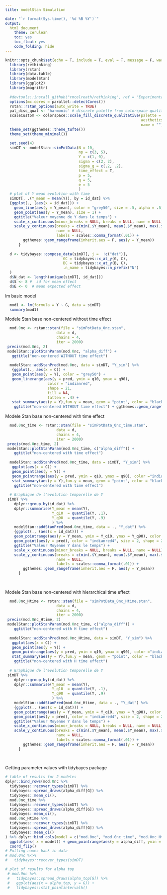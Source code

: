 ```yaml
---
title: modelStan Simulation

date: "`r format(Sys.time(), '%d %B %Y')`"
output:
  html_document
    theme: cerulean
    toc: yes
    toc_float: yes
    code_folding: hide
---
```


```r
knitr::opts_chunk$set(echo = T, include = T, eval = T, message = F, warning = F, fig.asp = 0.4, fig.path = 'Figs/')
  library(rethinking)
  library(rstan)
  library(data.table)
  library(modelStan)
  library(ggplot2)
  library(magrittr)
  
  #devtools::install_github("rmcelreath/rethinking", ref = "Experimental")
  options(mc.cores = parallel::detectCores())
  rstan::rstan_options(auto_write = TRUE)
  pal_disc_qual <- 'harmonic' # discrete palette from colorspace qualitative
  scaleCustom <- colorspace::scale_fill_discrete_qualitative(palette = pal_disc_qual,
                                                             aesthetics = c('color', 'fill'),
                                                             name = "")
  theme_set(ggthemes::theme_tufte())
  theme_set(theme_minimal())
```


```r
  set.seed(4)
  simDT <- modelStan::simPotData(N = 10,
                                 np = c(3, 5),
                                 Y = c(1, 0),
                                 sigma = c(2, 2),
                                 sigma_g = c(.2, .2),
                                 time_effect = T,
                                 p = 5,
                                 q = 5,
                                 e = 5
                                 )
  # plot of Y mean evolution with time
  simDT[, .(Y_mean = mean(Y)), by = id_dat] %>% 
  {ggplot(., (aes(x = id_dat))) +
    geom_line(aes(y = Y_mean), color = "grey50", size = .5, alpha = .5) +
    geom_point(aes(y = Y_mean), size = 1) +
    ggtitle("Valeur moyenne de Y dans le temps") +
    scale_x_continuous(minor_breaks = NULL, breaks = NULL, name = NULL) +
    scale_y_continuous(breaks = c(min(.$Y_mean), mean(.$Y_mean), max(.$Y_mean)),
                       name = NULL,
                       labels = scales::comma_format(.01)) +
        ggthemes::geom_rangeframe(inherit.aes = F, aes(y = Y_mean))
      }
  
  d <- tidybayes::compose_data(simDT[, j =  !c("dat")],
                          GC = tidybayes::x_at_y(G, C),
                          BC = tidybayes::x_at_y(B, C),
                          .n_name = tidybayes::n_prefix("N")
  )
  d$N_dat <- length(unique(simDT[, id_dat]))
  d$S <- 8 #  sd for mean effect 
  d$E <- 0  # mean expected effect
```


lm basic model

```r
  mod1 <- lm(formula = Y ~ G, data = simDT)
  summary(mod1)
```


Modele Stan base non-centered without time effect

```r
  mod.0nc <- rstan::stan(file = "simPotData_0nc.stan",
                       data = d,
                       chains = 4,
                       iter = 2000)
 precis(mod.0nc, 2)
 modelStan::plotStanParam(mod.0nc, "alpha_diff") +
   ggtitle("non-centered WITHOUT time effect")
 
  modelStan::addStanPred(mod.0nc, data = simDT, "Y_sim") %>% 
   {ggplot(., aes(x = C)) + 
   geom_point(aes(y = Y), color = "grey50") +
   geom_linerange(aes(y = pred, ymin = q10, ymax = q90),
                   color = "indianred",
                   shape = 21,
                   fill = NA,
                   fatten = .4) +
   stat_summary(aes(y = Y),fun.y = mean, geom = "point", color = "black", size = 3) +
    ggtitle("non-centered WITHOUT time effect") + ggthemes::geom_rangeframe(aes(y = Y))}
```


Modele Stan base non-centered with time effect

```r
  mod.0nc_time <- rstan::stan(file = "simPotData_0nc_time.stan",
                       data = d,
                       chains = 4,
                       iter = 2000)
 precis(mod.0nc_time, 2)
 modelStan::plotStanParam(mod.0nc_time, c("alpha_diff")) +
    ggtitle("non-centered with time effect")
 
  modelStan::addStanPred(mod.0nc_time, data = simDT, "Y_sim") %>% 
   ggplot(aes(x = C)) + 
   geom_point(aes(y = Y)) +
   geom_pointrange(aes(y = pred, ymin = q10, ymax = q90), color ="indianred", shape = 21, fill = NA) +
   stat_summary(aes(y = Y),fun.y = mean, geom = "point", color = "black", size = 3) +
    ggtitle("non-centered with time effect")
  
  # Graphique de l'evolution temporelle de Y
 simDT %>% 
    dplyr::group_by(id_dat) %>% 
    dplyr::summarise(Y_mean = mean(Y),
                     Y_q10  = quantile(Y, .1),
                     Y_q90  = quantile(Y, .9)
                     ) %>% 
    modelStan::addStanPred(mod.0nc_time, data = ., "Y_dat") %>% 
    {ggplot(., (aes(x = id_dat))) +
    geom_pointrange(aes(y = Y_mean, ymin = Y_q10, ymax = Y_q90), color = "grey80", fatten  = .3) +
    geom_point(aes(y = pred), color = "indianred4", size = 2, shape = 21) +
    ggtitle("Valeur Moyenne Y dans le temps") +
    scale_x_continuous(minor_breaks = NULL, breaks = NULL, name = NULL) +
    scale_y_continuous(breaks = c(min(.$Y_mean), mean(.$Y_mean), max(.$Y_mean)),
                       name = NULL,
                       labels = scales::comma_format(.01)) +
        ggthemes::geom_rangeframe(inherit.aes = F, aes(y = Y_mean))
      }
   
    
```


Modele Stan base non-centered with hierarchical time effect 

```r
  mod.0nc_Htime <- rstan::stan(file = "simPotData_0nc_Htime.stan",
                       data = d,
                       chains = 4,
                       iter = 2000)
 precis(mod.0nc_Htime, 2)
 modelStan::plotStanParam(mod.0nc_time, c("alpha_diff")) +
    ggtitle("non-centered with H time effect")
 
  modelStan::addStanPred(mod.0nc_Htime, data = simDT, "Y_sim") %>% 
   ggplot(aes(x = C)) + 
   geom_point(aes(y = Y)) +
   geom_pointrange(aes(y = pred, ymin = q10, ymax = q90), color ="indianred", shape = 21, fill = NA) +
   stat_summary(aes(y = Y),fun.y = mean, geom = "point", color = "black", size = 3) +
    ggtitle("non-centered with H time effect")
  
  # Graphique de l'evolution temporelle de Y
 simDT %>% 
    dplyr::group_by(id_dat) %>% 
    dplyr::summarise(Y_mean = mean(Y),
                     Y_q10  = quantile(Y, .1),
                     Y_q90  = quantile(Y, .9)
                     ) %>% 
    modelStan::addStanPred(mod.0nc_Htime, data = ., "Y_dat") %>% 
    {ggplot(., (aes(x = id_dat))) +
    geom_pointrange(aes(y = Y_mean, ymin = Y_q10, ymax = Y_q90), color = "grey80", fatten  = .3) +
    geom_point(aes(y = pred), color = "indianred4", size = 2, shape = 21) +
    ggtitle("Valeur Moyenne Y dans le temps") +
    scale_x_continuous(minor_breaks = NULL, breaks = NULL, name = NULL) +
    scale_y_continuous(breaks = c(min(.$Y_mean), mean(.$Y_mean), max(.$Y_mean)),
                       name = NULL,
                       labels = scales::comma_format(.01)) +
        ggthemes::geom_rangeframe(inherit.aes = F, aes(y = Y_mean))
      }
   
    
```



Getting parameter values with tidybayes package

```r
# table of results for 2 modeles 
dplyr::bind_rows(mod.0nc %>% 
  tidybayes::recover_types(simDT) %>% 
  tidybayes::spread_draws(alpha_diff[G]) %>% 
  tidybayes::mean_qi(), 
  mod.0nc_time %>% 
  tidybayes::recover_types(simDT) %>% 
  tidybayes::spread_draws(alpha_diff[G]) %>% 
  tidybayes::mean_qi(),
  mod.0nc_Htime %>% 
  tidybayes::recover_types(simDT) %>% 
  tidybayes::spread_draws(alpha_diff[G]) %>% 
  tidybayes::mean_qi()
) %>% dplyr::bind_cols(model = c("mod.0nc", "mod.0nc_time", "mod.0nc_Htime")) %>% 
  ggplot(aes( x = model)) + geom_pointrange(aes(y = alpha_diff, ymin = .lower, ymax= .upper)) +
  coord_flip()
# Putting names back in data  
# mod.0nc %<>% 
#   tidybayes::recover_types(simDT)

# plot of results for alpha top
 # mod.0nc %>% 
 #   tidybayes::spread_draws(alpha_top[G]) %>% 
 #   ggplot(aes(x = alpha_top, y = G)) +
 #   tidybayes::stat_pointintervalh()
```

